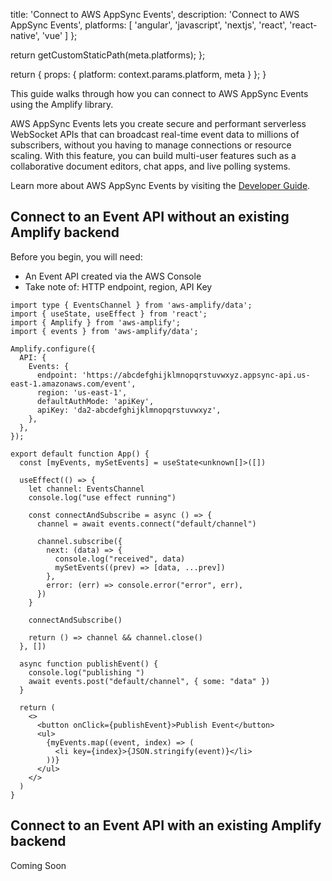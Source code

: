 
  title: 'Connect to AWS AppSync Events',
  description:
    'Connect to AWS AppSync Events',
  platforms: [
    'angular',
    'javascript',
    'nextjs',
    'react',
    'react-native',
    'vue'
  ]
};

  return getCustomStaticPath(meta.platforms);
};

  return {
    props: {
      platform: context.params.platform,
      meta
    }
  };
}

This guide walks through how you can connect to AWS AppSync Events using the Amplify library.

AWS AppSync Events lets you create secure and performant serverless WebSocket APIs that can broadcast real-time event data to millions of subscribers, without you having to manage connections or resource scaling. With this feature, you can build multi-user features such as a collaborative document editors, chat apps, and live polling systems.

Learn more about AWS AppSync Events by visiting the [Developer Guide](https://docs.aws.amazon.com/appsync/latest/eventapi/event-api-welcome.html).

## Connect to an Event API without an existing Amplify backend

Before you begin, you will need:

- An Event API created via the AWS Console
- Take note of: HTTP endpoint, region, API Key

```tsx title="src/App.tsx"
import type { EventsChannel } from 'aws-amplify/data';
import { useState, useEffect } from 'react';
import { Amplify } from 'aws-amplify';
import { events } from 'aws-amplify/data';

Amplify.configure({
  API: {
    Events: {
      endpoint: 'https://abcdefghijklmnopqrstuvwxyz.appsync-api.us-east-1.amazonaws.com/event',
      region: 'us-east-1',
      defaultAuthMode: 'apiKey',
      apiKey: 'da2-abcdefghijklmnopqrstuvwxyz',
    },
  },
});

export default function App() {
  const [myEvents, mySetEvents] = useState<unknown[]>([])

  useEffect(() => {
    let channel: EventsChannel
    console.log("use effect running")

    const connectAndSubscribe = async () => {
      channel = await events.connect("default/channel")

      channel.subscribe({
        next: (data) => {
          console.log("received", data)
          mySetEvents((prev) => [data, ...prev])
        },
        error: (err) => console.error("error", err),
      })
    }

    connectAndSubscribe()

    return () => channel && channel.close()
  }, [])

  async function publishEvent() {
    console.log("publishing ")
    await events.post("default/channel", { some: "data" })
  }

  return (
    <>
      <button onClick={publishEvent}>Publish Event</button>
      <ul>
        {myEvents.map((event, index) => (
          <li key={index}>{JSON.stringify(event)}</li>
        ))}
      </ul>
    </>
  )
}
```

## Connect to an Event API with an existing Amplify backend

Coming Soon

